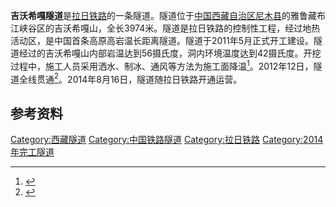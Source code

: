 {{Infobox tunnel
|name         = 吉沃希嘎隧道
|image        = 
|caption      = 
|line         = [[拉日铁路|拉日铁路]]
|location     = {{CHN}}[[西藏自治区|西藏自治区]][[尼木县|尼木县]]
|coordinates  = 
|system       = [[中国铁路总公司|中国铁路总公司]]
|status       = 运营中
|stations     = 
|startwork    = 2011年5月
|open         = 
|close        = 
|owner        = 中国铁路总公司
|operator     = [[青藏铁路公司|青藏铁路公司]]
|traffic      = 
|character    = 
|construction =
|length       = 3,974m
|linelength   = 
|tracklength  = 
|notrack      = 单洞单线
|gauge        = {{RailGauge|sg}}
|el           = 
|speed        = 120 km/h
|hielevation  = 
|lowelevation = 
|height       = 
}}
'''吉沃希嘎隧道'''是[[拉日铁路|拉日铁路]]的一条隧道。隧道位于[[中国|中国]][[西藏自治区|西藏自治区]][[尼木县|尼木县]]的雅鲁藏布江峡谷区的吉沃希嘎山，全长3974米。隧道是拉日铁路的控制性工程，经过地热活动区，是中国首条高原高岩温长距离隧道。隧道于2011年5月正式开工建设。隧道经过的吉沃希嘎山内部岩温达到56摄氏度，洞内环境温度达到42摄氏度。开挖过程中，施工人员采用洒水、制冰、通风等方法为施工面降温<ref>{{cite web|url=http://www.cr121.com/home/Doc/?GMJ.html|title=吉沃希嘎隧道攻坚记|publisher=中铁十二局集团第一工程有限公司|date=2013-11-18|accessdate=2014-08-16|deadurl=yes|archiveurl=https://web.archive.org/web/20140819085328/http://www.cr121.com/home/Doc/?GMJ.html|archivedate=2014-08-19}}</ref>。2012年12日，隧道全线贯通<ref>{{cite web|url=http://www.crd.net.cn/2014-07/23/content_12124950.htm|title=雪域新天路 将幸福向远方延伸|publisher=中国改革报|date=2014-07-23|accessdate=2014-08-16|archive-date=2016-03-04|archive-url=https://web.archive.org/web/20160304083010/http://www.crd.net.cn/2014-07/23/content_12124950.htm|dead-url=yes}}</ref>。2014年8月16日，隧道随拉日铁路开通运营。

== 参考资料 ==
{{reflist}}

{{隧道小作品}}

[[Category:西藏隧道|Category:西藏隧道]]
[[Category:中国铁路隧道|Category:中国铁路隧道]]
[[Category:拉日铁路|Category:拉日铁路]]
[[Category:2014年完工隧道|Category:2014年完工隧道]]